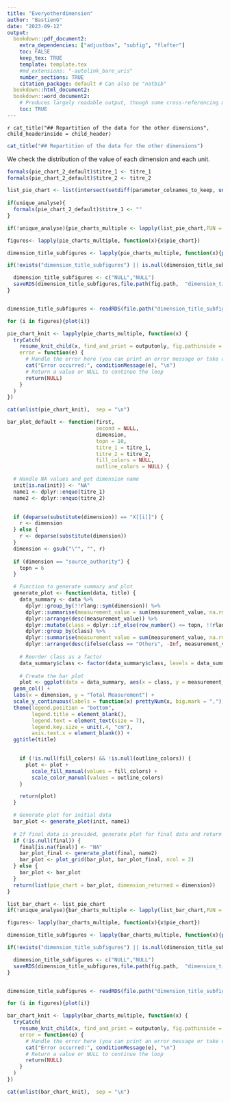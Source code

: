 ```yaml
---
title: "Everyotherdimension"
author: "BastienG"
date: "2023-09-12"
output:
  bookdown::pdf_document2:
    extra_dependencies: ["adjustbox", "subfig", "flafter"]
    toc: FALSE
    keep_tex: TRUE
    template: template.tex
    #md_extensions: "-autolink_bare_uris"
    number_sections: TRUE
    citation_package: default # Can also be "natbib"
  bookdown::html_document2:
  bookdown::word_document2: 
    # Produces largely readable output, though some cross-referencing may fail. Useful for collaboration.
    toc: TRUE
---
```



`r cat_title("## Repartition of the data for the other dimensions", child_headerinside = child_header)`

```r

cat_title("## Repartition of the data for the other dimensions")

```

We check the distribution of the value of each dimension and each unit.

```r

formals(pie_chart_2_default)$titre_1 <- titre_1
formals(pie_chart_2_default)$titre_2 <- titre_2

list_pie_chart <- list(intersect(setdiff(parameter_colnames_to_keep, unlist(list(parameter_time_dimension, parameter_geographical_dimension, "measurement_unit", "measurement_value", "time_end"))), colnames(init)))[[1]]
    
if(unique_analyse){
  formals(pie_chart_2_default)$titre_1 <- ""
}


```


```r

if(!unique_analyse){pie_charts_multiple <- lapply(list_pie_chart,FUN = function_pie_chart_df, first= init, second = final, topn = 5)}else{pie_charts_multiple <- lapply(list_pie_chart,FUN = function_pie_chart_df, first= init, topn = 5, title_yes_no = FALSE )}

```

```r

figures<- lapply(pie_charts_multiple, function(x){x$pie_chart})

dimension_title_subfigures <- lapply(pie_charts_multiple, function(x){paste0("Distribution in value for the dimension : ", x$dimension)})


```


```r

if(!exists("dimension_title_subfigures") || is.null(dimension_title_subfigures)){

  dimension_title_subfigures <- c("NULL","NULL")
  saveRDS(dimension_title_subfigures,file.path(fig.path,  "dimension_title_subfigures.rds"))
}



```


```r


dimension_title_subfigures <- readRDS(file.path("dimension_title_subfigures.rds"))

```

```r

for (i in figures){plot(i)}

```




```r

pie_chart_knit <- lapply(pie_charts_multiple, function(x) {
  tryCatch(
    resume_knit_child(x, find_and_print = outputonly, fig.pathinside = fig.path),
    error = function(e) {
      # Handle the error here (you can print an error message or take other actions)
      cat("Error occurred:", conditionMessage(e), "\n")
      # Return a value or NULL to continue the loop
      return(NULL)
    }
  )
})

```

```r
cat(unlist(pie_chart_knit),  sep = "\n")
```






```r

bar_plot_default <- function(first, 
                             second = NULL, 
                             dimension, 
                             topn = 10, 
                             titre_1 = titre_1, 
                             titre_2 = titre_2, 
                             fill_colors = NULL, 
                             outline_colors = NULL) {

  # Handle NA values and get dimension name
  init[is.na(init)] <- "NA"
  name1 <- dplyr::enquo(titre_1)
  name2 <- dplyr::enquo(titre_2)

  
  if (deparse(substitute(dimension)) == "X[[i]]") {
    r <- dimension
  } else {
    r <- deparse(substitute(dimension))
  }
  dimension <- gsub("\"", "", r)
  
  if (dimension == "source_authority") {
    topn = 6
  }

  # Function to generate summary and plot
  generate_plot <- function(data, title) {
    data_summary <- data %>%
      dplyr::group_by(!!rlang::sym(dimension)) %>%
      dplyr::summarise(measurement_value = sum(measurement_value, na.rm = TRUE)) %>%
      dplyr::arrange(desc(measurement_value)) %>%
      dplyr::mutate(class = dplyr::if_else(row_number() <= topn, !!rlang::sym(dimension), "Others")) %>%
      dplyr::group_by(class) %>%
      dplyr::summarise(measurement_value = sum(measurement_value, na.rm = TRUE)) %>%
      dplyr::arrange(desc(ifelse(class == "Others", -Inf, measurement_value))) # Order data
    
    # Reorder class as a factor
    data_summary$class <- factor(data_summary$class, levels = data_summary$class)
    
    # Create the bar plot
    plot <- ggplot(data = data_summary, aes(x = class, y = measurement_value, fill = class, color = class)) +
  geom_col() +
  labs(x = dimension, y = "Total Measurement") +
  scale_y_continuous(labels = function(x) prettyNum(x, big.mark = ",")) +
  theme(legend.position = "bottom", 
        legend.title = element_blank(),
        legend.text = element_text(size = 7), 
        legend.key.size = unit(.4, "cm"),
        axis.text.x = element_blank()) + 
  ggtitle(title)

    
    if (!is.null(fill_colors) && !is.null(outline_colors)) {
      plot <- plot +
        scale_fill_manual(values = fill_colors) + 
        scale_color_manual(values = outline_colors)
    }

    return(plot)
  }

  # Generate plot for initial data
  bar_plot <- generate_plot(init, name1)
  
  # If final data is provided, generate plot for final data and return combined plot
  if (!is.null(final)) {
    final[is.na(final)] <- "NA"
    bar_plot_final <- generate_plot(final, name2)
    bar_plot <- plot_grid(bar_plot, bar_plot_final, ncol = 2)
  } else {
    bar_plot <- bar_plot
  }
  return(list(pie_chart = bar_plot, dimension_returned = dimension))
}

```




```r
list_bar_chart <- list_pie_chart
if(!unique_analyse){bar_charts_multiple <- lapply(list_bar_chart,FUN = bar_plot_default, first= init, second = final, topn = 5)}else{bar_charts_multiple <- lapply(list_bar_chart,FUN = bar_plot_default, first= init, topn = 5 )}

```

```r

figures<- lapply(bar_charts_multiple, function(x){x$pie_chart})

dimension_title_subfigures <- lapply(bar_charts_multiple, function(x){paste0("Distribution in value for the dimension : ", x$dimension)})


```


```r

if(!exists("dimension_title_subfigures") || is.null(dimension_title_subfigures)){

  dimension_title_subfigures <- c("NULL","NULL")
  saveRDS(dimension_title_subfigures,file.path(fig.path,  "dimension_title_subfigures.rds"))
}



```


```r


dimension_title_subfigures <- readRDS(file.path("dimension_title_subfigures.rds"))

```

```r

for (i in figures){plot(i)}

```




```r

bar_chart_knit <- lapply(bar_charts_multiple, function(x) {
  tryCatch(
    resume_knit_child(x, find_and_print = outputonly, fig.pathinside = fig.path, folder = "Barplot"),
    error = function(e) {
      # Handle the error here (you can print an error message or take other actions)
      cat("Error occurred:", conditionMessage(e), "\n")
      # Return a value or NULL to continue the loop
      return(NULL)
    }
  )
})

```

```r
cat(unlist(bar_chart_knit),  sep = "\n")
```
